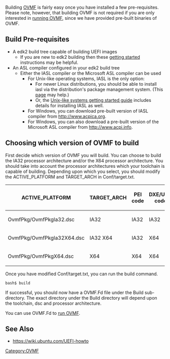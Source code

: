 [[Category:OVMF]]
Building [http://tianocore.github.io/ovmf/ OVMF] is fairly easy once you have installed a few pre-requisites.  Please note, however, that building OVMF is not required if you are only interested in [[How to run OVMF|running OVMF]], since we have provided pre-built binaries of OVMF.

==Build Pre-requisites==

* A edk2 build tree capable of building UEFI images
** If you are new to edk2 building then these [[Getting Started with EDK II#Step-by-step Instructions|getting started]] instructions may be helpful.
* An ASL compiler configured in your edk2 build tree
** Either the IASL compiler or the Microsoft ASL compiler can be used
*** For Unix-like operating systems, IASL is the only option:
**** For newer Linux distributions, you should be able to install iasl via the distribution's package management system.  (This [[Using EDK II with Native GCC|page]] may help.)
**** Or, the [[Unix-like systems|Unix-like systems getting started guide]] includes details for installing IASL as well.
*** For Windows, you can download pre-built version of IASL compiler from http://www.acpica.org.
*** For Windows, you can also download a pre-built version of the Microsoft ASL compiler from http://www.acpi.info.

==Choosing which version of OVMF to build==

First decide which version of OVMF you will build.  You can choose to build the IA32 processor architecture and/or the X64 processor architecture.  You should take into account the processor architectures which your toolchain is capable of building.  Depending upon which you select, you should modify the ACTIVE_PLATFORM and TARGET_ARCH in Conf/target.txt.
{| class="wikitable"
! ACTIVE_PLATFORM            !! TARGET_ARCH !! PEI code !! DXE/UEFI code
|-
| OvmfPkg/OvmfPkgIa32.dsc    || IA32        || IA32     || IA32
|-
| OvmfPkg/OvmfPkgIa32X64.dsc || IA32 X64    || IA32      || X64
|-
| OvmfPkg/OvmfPkgX64.dsc     || X64         || X64      || X64
|}

Once you have modified Conf/target.txt, you can run the build command.

<pre>
bash$ build
</pre>

If successful, you should now have a OVMF.Fd file under the Build sub-directory.  The exact directory under the Build directory will depend upon the toolchain, dsc and processor architecture.

You can use OVMF.Fd to [[How to run OVMF|run OVMF]].

==See Also==
* https://wiki.ubuntu.com/UEFI-howto